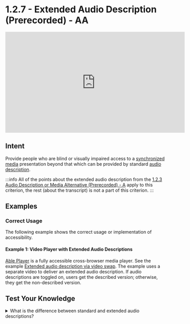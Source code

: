 # 1.2.7 - Extended Audio Description (Prerecorded) - AA

<iframe width="560" height="315" src="https://www.youtube.com/embed/phVjEbDUIpE" title="1.2.7 - Extended Audio Description (Prerecorded) - WCAG Documents" frameBorder="0" allow="accelerometer; autoplay; clipboard-write; encrypted-media; gyroscope; picture-in-picture" allowFullScreen></iframe>

## Intent

Provide people who are blind or visually impaired access to a [synchronized media](/docs/wcag-documents/glossary-of-terms#synchronized-media) presentation beyond that which can be provided by standard [audio description](/docs/wcag-documents/glossary-of-terms#audio-descriptions).

:::info
All of the points about the extended audio description from the [1.2.3 Audio Description or Media Alternative (Prerecorded) - A](./1.2.3-audio-description-or-media-alternative-prerecorded.mdx) apply to this criterion, the rest (about the transcript) is not a part of this criterion.
:::

## Examples

### Correct Usage

The following example shows the correct usage or implementation of accessibility.

#### Example 1: Video Player with Extended Audio Descriptions

[Able Player](https://ableplayer.github.io/ableplayer/) is a fully accessible cross-browser media player. See the example [Extended audio description via video swap](https://ableplayer.github.io/ableplayer/demos/desc4.html).
The example uses a separate video to deliver an extended audio description. If audio descriptions are toggled on, users get the described version; otherwise, they get the non-described version.

## Test Your Knowledge

<details>
	<summary><span>What is the difference between standard and extended audio descriptions?</span></summary>
  Standard audio description provides a basic narration of the visual elements of a video and is inserted into natural pauses in the audio. Extended audio description is more detailed, providing additional information about what is happening in the video, and it usually requires pauses in the video to accommodate the extra information.
</details>
